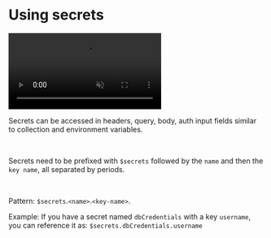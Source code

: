 
# Using secrets<PremiumBadge />

<video controls className="mt-10" muted>
  <source
    src="/screenrecordings/azure_key_vault/azure_using_secrets.mp4"
    type="video/mp4"
  />
  Your browser does not support the video tag.
</video>

<br />

Secrets can be accessed in headers, query, body, auth input fields similar to collection and environment variables.

<br />

Secrets need to be prefixed with `$secrets` followed by the `name` and then the `key name`, all separated by periods.

<br />

Pattern: `$secrets`.`<name>`.`<key-name>`.

Example:
If you have a secret named `dbCredentials` with a key `username`, you can reference it as:
`$secrets.dbCredentials.username`

